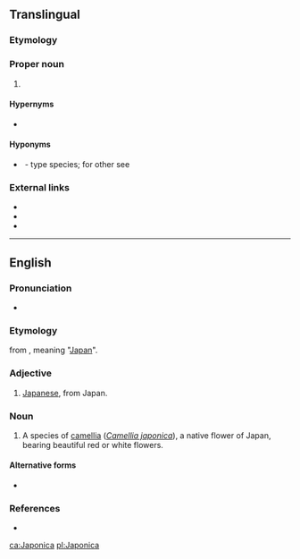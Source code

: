 {{also|japonica}}
==Translingual==
{{rfi|lang=mul}}
===Etymology===
{{rfelite|mul}}
===Proper noun===
{{taxoninfl|i=1|g=f}}

# {{taxon|genus|family|Lycaenidae|}}

====Hypernyms====
* {{sense|genus}} {{Lycaenidae Hypernyms}}

====Hyponyms====
* {{sense|genus}} {{taxlink|Japonica saepestriata|species|ver=170504}}&nbsp;- type species; for other see {{specieslite|i=1}}

===External links===
* {{pedia|Japonica (butterfly)|'''''Japonica''' (butterfly)}}
* {{specieslite|i=1}}
* {{comcatlite|i=1}}

----

==English==

===Pronunciation===
* {{a|US}} {{IPA|/dʒə.ˈpɑn.ɪ.ˌkə/|lang=en}}

===Etymology===
{{etyl|NL.|en}} from {{m|la|Japonia}}, meaning "[[Japan]]".

===Adjective===
{{en-adj|-}}

# [[Japanese]], from Japan.

===Noun===
{{en-noun|-}}

# {{lb|en|dated}} A species of [[camellia]] (''[[Camellia japonica]]''), a native flower of Japan, bearing beautiful red or white flowers.

====Alternative forms====
* {{l|en|japonica}}

===References===
* {{R:Webster 1913}}

[[ca:Japonica]]
[[pl:Japonica]]